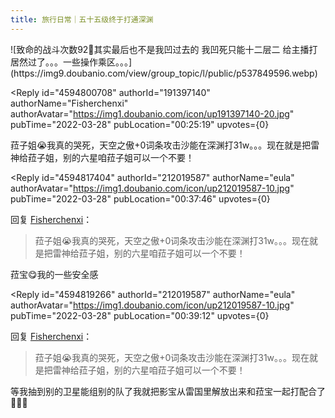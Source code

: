 ```yaml
---
title: 旅行日常｜五十五级终于打通深渊
---
```



<Forum groupName="原神" groupUrl="https://www.douban.com/group/genshin/" archivedAt="2025-05-16T16:40:41.209Z">
  <Post
    id="263270619"
    title="旅行日常｜五十五级终于打通深渊"
    url="https://www.douban.com/group/topic/263270619/?_spm_id=MjEyMDE5NTg3"
    pubTime="2022-03-28"
    highlightUserId="191397140"
  >
![致命的战斗次数92🚬其实最后也不是我凹过去的 我凹死只能十二层二
给主播打居然过了。。。一些操作乘区。。。](https://img9.doubanio.com/view/group_topic/l/public/p537849596.webp)

<Reply
  id="4594800708"
  authorId="191397140"
  authorName="Fisherchenxi"
  authorAvatar="https://img1.doubanio.com/icon/up191397140-20.jpg"
  pubTime="2022-03-28"
  pubLocation="00:25:19"
  upvotes={0}
>
菈子姐😭我真的哭死，天空之傲+0词条攻击沙能在深渊打31w。。。现在就是把雷神给菈子姐，别的六星咱菈子姐可以一个不要！
</Reply>

<Reply
  id="4594817404"
  authorId="212019587"
  authorName="eula"
  authorAvatar="https://img1.doubanio.com/icon/up212019587-10.jpg"
  pubTime="2022-03-28"
  pubLocation="00:37:46"
  upvotes={0}
>
回复 [Fisherchenxi](https://www.douban.com/people/191397140/)：
 > 菈子姐😭我真的哭死，天空之傲+0词条攻击沙能在深渊打31w。。。现在就是把雷神给菈子姐，别的六星咱菈子姐可以一个不要！

菈宝😋我的一些安全感
</Reply>

<Reply
  id="4594819266"
  authorId="212019587"
  authorName="eula"
  authorAvatar="https://img1.doubanio.com/icon/up212019587-10.jpg"
  pubTime="2022-03-28"
  pubLocation="00:39:12"
  upvotes={0}
>
回复 [Fisherchenxi](https://www.douban.com/people/191397140/)：
 > 菈子姐😭我真的哭死，天空之傲+0词条攻击沙能在深渊打31w。。。现在就是把雷神给菈子姐，别的六星咱菈子姐可以一个不要！

等我抽到别的卫星能组别的队了我就把影宝从雷国里解放出来和菈宝一起打配合了🤟🤟🥳
</Reply>
  </Post>
</Forum>
